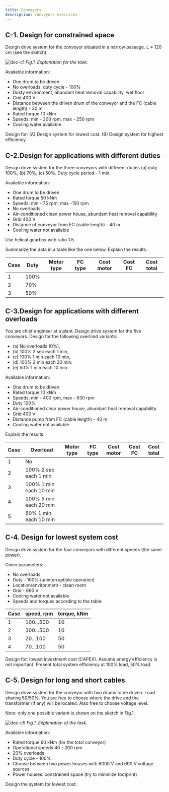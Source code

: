 ```yaml
---
title: Conveyors
description: Conveyors exercises
---
```


## C-1. Design for constrained space

Design drive system for the conveyor situated in a narrow passage. L = 120 cm
(see the sketch).

![doc-c1](./images/C1.png) _Fig.1. Explanation for the task._

Available information:

- One drum to be driven
- No overloads, duty cycle - 100%
- Dusty environment, abundant heat removal capability, wet floor
- Grid 400 V
- Distance between the driven drum of the conveyor and the FC (cable length) -
  30 m
- Rated torque 10 kNm
- Speeds: min - 200 rpm, max - 250 rpm
- Cooling water available

Design for: (A) Design system for lowest cost. (B) Design system for highest
efficiency

## C-2.Design for applications with different duties

Design drive system for the three conveyors with different duties (a) duty 100%,
(b) 70%, (c) 50%. Duty cycle period - 1 min.

Available information:

- One drum to be driven
- Rated torque 50 kNm
- Speeds: min - 75 rpm, max -150 rpm
- No overloads
- Air-conditioned clean power house, abundant heat removal capability
- Grid 400 V
- Distance of conveyor from FC (cable length) - 40 m
- Cooling water not available

Use helical gearbox with ratio 1:5.

Summarize the data in a table like the one below. Explain the results.

| Case | Duty | Motor type | FC type | Cost motor | Cost FC | Cost total |
| ---- | ---- | ---------- | ------- | ---------- | ------- | ---------- |
| 1    | 100% |            |         |            |         |            |
| 2    | 70%  |            |         |            |         |            |
| 3    | 50%  |            |         |            |         |            |

## C-3.Design for applications with different overloads

You are chief engineer at a plant. Design drive system for the five conveyors.
Design for the following overload variants:

- (a) No overloads (0%),
- (b) 100% 2 sec each 1 min,
- (c) 100% 1 min each 10 min,
- (d) 100% 2 min each 20 min.
- (e) 50% 1 min each 10 min.

Available information:

- One drum to be driven
- Rated torque 10 kNm
- Speeds: min - 400 rpm, max - 630 rpm
- Duty 100%
- Air-conditioned clear power house, abundant heat removal capability
- Grid 400 V
- Distance pump from FC (cable length) - 40 m
- Cooling water not available

Explain the results.

| Case | Overload               | Motor type | FC type | Cost motor | Cost FC | Cost total |
| ---- | ---------------------- | ---------- | ------- | ---------- | ------- | ---------- |
| 1    | No                     |            |         |            |         |            |
| 2    | 100% 2 sec each 1 min  |            |         |            |         |            |
| 3    | 100% 1 min each 10 min |            |         |            |         |            |
| 4    | 100% 5 min each 20 min |            |         |            |         |            |
| 5    | 50% 1 min each 10 min  |            |         |            |         |            |

## C-4. Design for lowest system cost

Design drive system for the four conveyors with different speeds (the same
power).

Given parameters:

- No overloads
- Duty - 100% (uninterruptible operation)
- Location/environment - clean room
- Grid - 690 V
- Cooling water not available
- Speeds and torques according to the table:

| Case | speed, rpm | torque, kNm |
| ---- | ---------- | ----------- |
| 1    | 100...500  | 10          |
| 2    | 300...500  | 10          |
| 3    | 20...100   | 50          |
| 4    | 70...100   | 50          |

Design for: lowest investment cost (CAPEX). Assume energy efficiency is not
important. Present total system efficiency at 100% load, 50% load

## C-5. Design for long and short cables

Design drive system for the conveyor with two drums to be driven. Load sharing
50/50%. You are free to choose where the drive and the transformer (if any) will
be located. Also free to choose voltage level.

Note: only one possible variant is shown on the sketch in Fig.1.

![doc-c5](./images/C5.png) _Fig.1. Explanation of the task._

Available information:

- Rated torque 60 kNm (for the total conveyor)
- Operational speeds 40 - 200 rpm
- 20% overloads
- Duty cycle - 100%
- Choose between two power houses with 6000 V and 690 V voltage sources
- Power houses: constrained space (try to minimize footprint)

Design the system for lowest cost.
